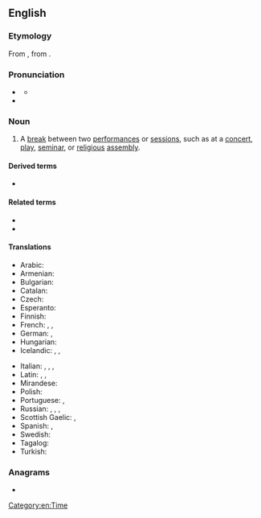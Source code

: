 ==English==

===Etymology===
{{root|en|ine-pro|*mey- (change)}}
From {{der|en|la|intermissiō}}, from {{m|la|intermittō}}.

===Pronunciation===
* {{a|GA}} {{IPA|en|/ɪntɚˈmɪʃən/}}
** {{audio|en|LL-Q1860 (eng)-Vealhurl-intermission.wav|Audio (Southern England)}}
* {{rhymes|en|ɪʃən|s=4}}

===Noun===
{{en-noun}}

# A [[break]] between two [[performance]]s or [[session]]s, such as at a [[concert]], [[play]], [[seminar]], or [[religious]] [[assembly]].
#: {{ux|en|We ordered some drinks for the '''intermission'''.}}

====Derived terms====
* {{l|en|intermissionless}}

====Related terms====
* {{l|en|intermit}}
* {{l|en|intermittent}}

====Translations====
{{trans-top|break between performances or sessions}}
* Arabic: {{t|ar|فاصِل|sc=Arab}}
* Armenian: {{t+|hy|դադար}}
* Bulgarian: {{t+|bg|пауза|f}}
* Catalan: {{t|ca|intermedi|m}}
* Czech: {{t+|cs|přestávka|f}}
* Esperanto: {{t|eo|interakto}}
* Finnish: {{t+|fi|väliaika}}
* French: {{t+|fr|intermède|m}}, {{t+|fr|interlude|m}}, {{t+|fr|entracte|m}}
* German: {{t+|de|Unterbrechung|f}}, {{t+|de|Pause|f}}
* Hungarian: {{t+|hu|szünet}}
* Icelandic: {{t+|is|hlé|n}}, {{t+|is|hvíld|f}}, {{t|is|aflát|n}}
{{trans-mid}}
* Italian: {{t+|it|intervallo|m}}, {{t+|it|pausa|f}}, {{t+|it|intermezzo|m}}, {{t+|it|intermedio|m}}
* Latin: {{t|la|intermissiō|f}}, {{t|la|intercapedō|f}}, {{t|la|dīlūdium|n}}
* Mirandese: {{t|mwl|anterbalo|m}}
* Polish: {{t+|pl|antrakt|m}}
* Portuguese: {{t+|pt|intervalo|m}}, {{t|pt|intermissão|f}}
* Russian: {{t+|ru|антра́кт|m}}, {{t+|ru|переры́в|m}}, {{t+|ru|па́уза|f}}, {{t+|ru|переме́на|f}} {{qualifier|as in school}}
* Scottish Gaelic: {{t|gd|eadar-ùine|f}}, {{t|gd|eadar-àm|m}}
* Spanish: {{t|es|intermisión|f}}, {{t+|es|intermedio|m}}
* Swedish: {{t+|sv|paus}}
* Tagalog: {{t|tl|entreakto}}
* Turkish: {{t+|tr|ara|s}}
{{trans-bottom}}

===Anagrams===
* {{anagrams|en|a=eiiimnnorsst|misinsertion|nitrosimines}}

[[Category:en:Time]]